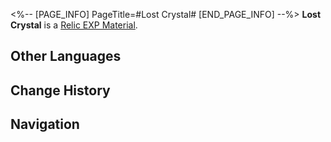 <%-- [PAGE_INFO]
PageTitle=#Lost Crystal#
[END_PAGE_INFO] --%>
{{Item Infobox
|id          = 233
|image       = Item Lost Crystal.png
|type        = Relic EXP Material
|invCategory = Upgrade Materials
|rarity      = 4
|effect      = 
|description = Enhancement material for Relics. Provides 1000 Relic EXP.
|source1     = [[Forgotten Hall]]
}}
{{Description|A Fragmentum dust crystal that had densified after being reduced to its original form.<br /><br />''"This must not be placed together with the ores offered to the Amber Lord. This is a creation of the Stellaron and goes against the will of Preservation."''}}
'''Lost Crystal''' is a [[Relic EXP Material]].

==Other Languages==
{{Other Languages
|en   = Lost Crystal
|zhs  = 遗失晶块
|zht  = 遺失晶塊
|ja   = 遺失晶塊
|ko   = 유실된 수정덩이
|es   = Cristal perdido
|fr   = Cristal perdu
|ru   = Утраченный кристалл
|th   = Lost Crystal
|vi   = Tinh Thể Đánh Mất
|de   = Verlorener Kristall
|id   = Lost Crystal
|pt   = Cristal Perdido
}}

==Change History==
{{Change History|1.0}}

==Navigation==
{{Upgrade Material Navbox}}